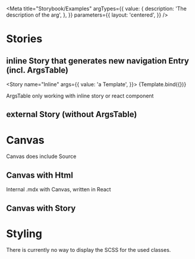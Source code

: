 
<Meta
        title="Storybook/Examples"
        argTypes={{
            value: {
                description: 'The description of the arg',
            },
        }}
        parameters={{
            layout: 'centered',
        }}
/>

# Stories

## inline Story that generates new navigation Entry (incl. ArgsTable)


<Story
        name="Inline"
        args={{
            value: 'a Template',
        }}>
    {Template.bind({})}
</Story>

ArgsTable only working with inline story or react component

<ArgsTable story="Inline" />

## external Story (without ArgsTable)

<Story id="storybook-examples--external"/>

# Canvas

Canvas does include Source

## Canvas with Html

<Canvas>
    <div className="p-xs background-secondary">
        <div className="p-xxl background-primary color-text-on-primary">
            Internal .mdx with Canvas, written in React
        </div>
    </div>
</Canvas>

## Canvas with Story

<Canvas withSource="open">
    <Story id="storybook-examples--external"/>
</Canvas>

<Canvas>
    <Story id="storybook-examples--custom"/>
</Canvas>

# Styling
There is currently no way to display the SCSS for the used classes.
